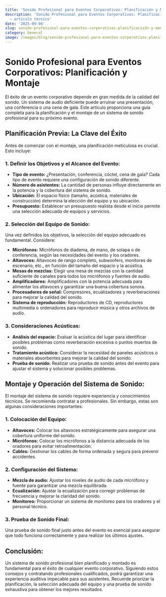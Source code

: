 ```yaml
---
title: 'Sonido Profesional para Eventos Corporativos: Planificación y Montaje'
description: 'Sonido Profesional para Eventos Corporativos: Planificación y Montaje
  — artículo técnico'
date: '2025-09-04'
slug: sonido-profesional-para-eventos-corporativos-planificacia3n-y-montaje
category: General
image: /images/blog/sonido-profesional-para-eventos-corporativos-planificacia3n-y-montaje/sonido-profesional-para-eventos-corporativos-planificacia3n-y-montaje-hero-001.webp
---
```


# Sonido Profesional para Eventos Corporativos: Planificación y Montaje

El éxito de un evento corporativo depende en gran medida de la calidad del sonido. Un sistema de audio deficiente puede arruinar una presentación, una conferencia o una cena de gala.  Este artículo proporciona una guía completa para la planificación y el montaje de un sistema de sonido profesional para su próximo evento.

## Planificación Previa: La Clave del Éxito

Antes de comenzar con el montaje, una planificación meticulosa es crucial. Esto incluye:

### 1. Definir los Objetivos y el Alcance del Evento:

* **Tipo de evento:** ¿Presentación, conferencia, cóctel, cena de gala?  Cada tipo de evento requiere una configuración de sonido diferente.
* **Número de asistentes:** La cantidad de personas influye directamente en la potencia y la cobertura del sistema de sonido.
* **Ubicación:** El espacio físico (tamaño, acústica, materiales de construcción) determina la elección del equipo y su ubicación.
* **Presupuesto:** Establecer un presupuesto realista desde el inicio permite una selección adecuada de equipos y servicios.

### 2. Selección del Equipo de Sonido:

Una vez definidos los objetivos, la selección del equipo adecuado es fundamental. Considere:

* **Micrófonos:** Micrófonos de diadema, de mano, de solapa o de conferencia, según las necesidades del evento y los oradores.
* **Altavoces:** Altavoces de rango completo, subwoofers, monitores de escenario, etc., en función del tamaño del espacio y la acústica.
* **Mesas de mezclas:**  Elegir una mesa de mezclas con la cantidad suficiente de canales para todos los micrófonos y fuentes de audio.
* **Amplificadores:**  Amplificadores con la potencia adecuada para alimentar los altavoces y garantizar una buena cobertura sonora.
* **Procesadores de señal:**  Compresores, ecualizadores y reverberaciones para mejorar la calidad del sonido.
* **Sistema de reproducción:**  Reproductores de CD, reproductores multimedia o ordenadores para reproducir música y otros archivos de audio.

### 3.  Consideraciones Acústicas:

* **Análisis del espacio:** Evaluar la acústica del lugar para identificar posibles problemas como reverberación excesiva o puntos muertos de sonido.
* **Tratamiento acústico:**  Considerar la necesidad de paneles acústicos o materiales absorbentes para mejorar la calidad del sonido.
* **Prueba de sonido:**  Realizar una prueba de sonido antes del evento para ajustar el sistema y solucionar posibles problemas.


## Montaje y Operación del Sistema de Sonido:

El montaje del sistema de sonido requiere experiencia y conocimientos técnicos.  Se recomienda contratar a profesionales. Sin embargo, estas son algunas consideraciones importantes:

### 1. Colocación del Equipo:

* **Altavoces:**  Colocar los altavoces estratégicamente para asegurar una cobertura uniforme del sonido.
* **Micrófonos:**  Colocar los micrófonos a la distancia adecuada de los oradores para evitar retroalimentación.
* **Cables:**  Gestionar los cables de forma ordenada y segura para prevenir accidentes.

### 2. Configuración del Sistema:

* **Mezcla de audio:**  Ajustar los niveles de audio de cada micrófono y fuente para garantizar una mezcla equilibrada.
* **Ecualización:**  Ajustar la ecualización para corregir problemas de frecuencia y mejorar la claridad del sonido.
* **Monitoreo:**  Proporcionar un sistema de monitoreo para los oradores y el personal técnico.


### 3.  Prueba de Sonido Final:

Una prueba de sonido final justo antes del evento es esencial para asegurar que todo funciona correctamente y para realizar los últimos ajustes.


## Conclusión:

Un sistema de sonido profesional bien planificado y montado es fundamental para el éxito de cualquier evento corporativo.  Siguiendo estos consejos y contratando profesionales cualificados, podrá garantizar una experiencia auditiva impecable para sus asistentes. Recuerde priorizar la planificación, la selección adecuada del equipo y una prueba de sonido exhaustiva para obtener los mejores resultados.
